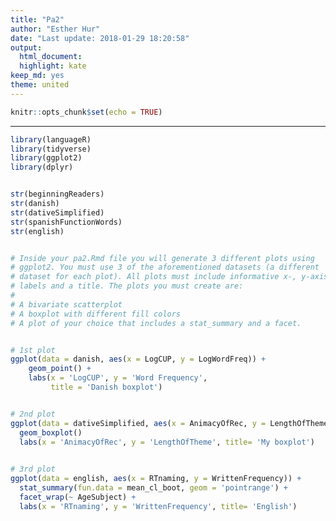 ```yaml
---
title: "Pa2"
author: "Esther Hur"
date: "Last update: 2018-01-29 18:20:58"
output: 
  html_document: 
  highlight: kate
keep_md: yes
theme: united
---
```


 ```r
knitr::opts_chunk$set(echo = TRUE)
```
---
```r
library(languageR)
library(tidyverse)
library(ggplot2)
library(dplyr)


str(beginningReaders)
str(danish)
str(dativeSimplified)
str(spanishFunctionWords)
str(english)


# Inside your pa2.Rmd file you will generate 3 different plots using
# ggplot2. You must use 3 of the aforementioned datasets (a different
# dataset for each plot). All plots must include informative x-, y-axis
# labels and a title. The plots you must create are:
#
# A bivariate scatterplot
# A boxplot with different fill colors
# A plot of your choice that includes a stat_summary and a facet.


# 1st plot
ggplot(data = danish, aes(x = LogCUP, y = LogWordFreq)) +
    geom_point() +
    labs(x = 'LogCUP', y = 'Word Frequency', 
         title = 'Danish boxplot')


# 2nd plot
ggplot(data = dativeSimplified, aes(x = AnimacyOfRec, y = LengthOfTheme, fill = AnimacyOfRec)) + 
  geom_boxplot()
  labs(x = 'AnimacyOfRec', y = 'LengthOfTheme', title= 'My boxplot')
  

# 3rd plot
ggplot(data = english, aes(x = RTnaming, y = WrittenFrequency)) +
  stat_summary(fun.data = mean_cl_boot, geom = 'pointrange') + 
  facet_wrap(~ AgeSubject) +
  labs(x = 'RTnaming', y = 'WrittenFrequency', title= 'English')
  
```